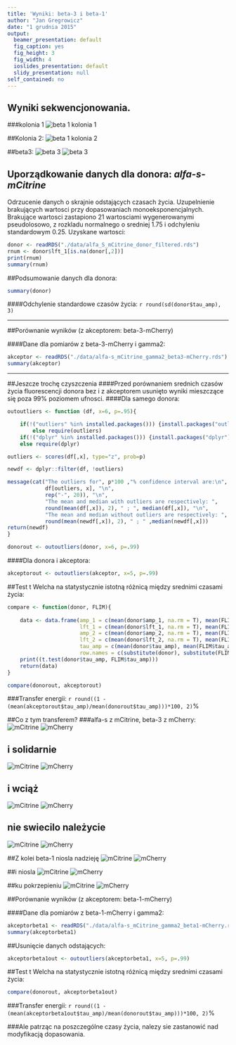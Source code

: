 ```yaml
---
title: 'Wyniki: beta-3 i beta-1'
author: "Jan Gregrowicz"
date: "1 grudnia 2015"
output:
  beamer_presentation: default
  fig_caption: yes
  fig_height: 3
  fig_width: 4
  ioslides_presentation: default
  slidy_presentation: null
self_contained: no
---
```

## Wyniki sekwencjonowania.
###kolonia 1
![beta 1 kolonia 1](seqbeta1kol1.png)

##Kolonia 2:
![beta 1 kolonia 2](seqbeta1kol2.png)


##beta3:
![beta 3](seqbeta3nuc.png)
![beta 3](seqbeta3.jpg)


## Uporządkowanie danych dla donora: *alfa-s-mCitrine*

Odrzucenie danych o skrajnie odstających czasach życia. Uzupelnienie brakujących wartosci przy dopasowaniach monoeksponencjalnych. Brakujące wartosci zastapiono 21 wartosciami wygenerowanymi pseudolosowo, z rozkladu normalnego o sredniej 1.75 i odchyleniu standardowym 0.25. Uzyskane wartosci:

```r
donor <- readRDS("./data/alfa_S_mCitrine_donor_filtered.rds")
rnum <- donor$lft_1[is.na(donor[,2])]
print(rnum)
summary(rnum)
```

##Podsumowanie danych dla donora:
```r
summary(donor)
```

####Odchylenie standardowe czasów życia: `r round(sd(donor$tau_amp), 3)`

***
##Porównanie wyników (z akceptorem: beta-3-mCherry)

####Dane dla pomiarów z beta-3-mCherry i gamma2:
```r
akceptor <- readRDS("./data/alfa-s_mCitrine_gamma2_beta3-mCherry.rds")
summary(akceptor)
```
***

##Jeszcze trochę czyszczenia
####Przed porównaniem srednich czasów życia fluorescencji donora bez i z akceptorem usunięto wyniki mieszczące się poza 99% poziomem ufnosci. 
####Dla samego donora:

```r
outoutliers <- function (df, x=6, p=.95){

    if(!("outliers" %in% installed.packages())) {install.packages("outliers")}
        else require(outliers)
    if(!("dplyr" %in% installed.packages())) {install.packages("dplyr")}
    else require(dplyr)

outliers <- scores(df[,x], type="z", prob=p)

newdf <- dplyr::filter(df, !outliers)

message(cat("The outliers for", p*100 ,"% confidence interval are:\n", 
            df[outliers, x], "\n",
            rep("-", 20)), "\n", 
            "The mean and median with outliers are respectively: ", 
            round(mean(df[,x]), 2), " ; ", median(df[,x]), "\n",
            "The mean and median without outliers are respectively: ", 
            round(mean(newdf[,x]), 2), " ; " ,median(newdf[,x]))
return(newdf)
}

donorout <- outoutliers(donor, x=6, p=.99)
```

####Dla donora i akceptora:
```r
akceptorout <- outoutliers(akceptor, x=5, p=.99)
```

##Test t Welcha na statystycznie istotną różnicą między srednimi czasami życia:
```r
compare <- function(donor, FLIM){
    
    data <- data.frame(amp_1 = c(mean(donor$amp_1, na.rm = T), mean(FLIM$amp_1)), 
                       lft_1 = c(mean(donor$lft_1, na.rm = T), mean(FLIM$lft_1)), 
                       amp_2 = c(mean(donor$amp_2, na.rm = T), mean(FLIM$amp_2)), 
                       lft_2 = c(mean(donor$lft_2, na.rm = T), mean(FLIM$lft_2)),
                       tau_amp = c(mean(donor$tau_amp), mean(FLIM$tau_amp)),
                       row.names = c(substitute(donor), substitute(FLIM)))
    print((t.test(donor$tau_amp, FLIM$tau_amp)))
    return(data)
}

compare(donorout, akceptorout)
```

###Transfer energii: `r round((1 - (mean(akceptorout$tau_amp)/mean(donorout$tau_amp)))*100, 2)`%

##Co z tym transferem?
###alfa-s z mCitrine, beta-3 z mCherry:
![mCitrine](beta3_1_0.jpg)
![mCherry](beta3_1_1.jpg)

## i solidarnie
![mCitrine](beta3_2_0.jpg)
![mCherry](beta3_2_1.jpg)

## i wciąż
![mCitrine](beta3_3_0.jpg)
![mCherry](beta3_3_1.jpg)

## nie swiecilo należycie
![mCitrine](beta3_4_0.jpg)
![mCherry](beta3_4_1.jpg)

##Z kolei beta-1 niosla nadzieję
![mCitrine](beta1_1_0.jpg)
![mCherry](beta1_1_1.jpg)

##i niosla
![mCitrine](beta1_2_0.jpg)
![mCherry](beta1_2_1.jpg)

##ku pokrzepieniu
![mCitrine](beta1_3_0.jpg)
![mCherry](beta1_3_1.jpg)

##Porównanie wyników (z akceptorem: beta-1-mCherry)

####Dane dla pomiarów z beta-1-mCherry i gamma2:
```r
akceptorbeta1 <- readRDS("./data/alfa-s_mCitrine_gamma2_beta1-mCherry.rds")
summary(akceptorbeta1)
```

##Usunięcie danych odstających:
```r
akceptorbeta1out <- outoutliers(akceptorbeta1, x=5, p=.99)
```

##Test t Welcha na statystycznie istotną różnicą między srednimi czasami życia:
```r
compare(donorout, akceptorbeta1out)
```

###Transfer energii: `r round((1 - (mean(akceptorbeta1out$tau_amp)/mean(donorout$tau_amp)))*100, 2)`%

###Ale patrząc na poszczególne czasy życia, nalezy sie zastanowić nad modyfikacją dopasowania.